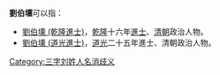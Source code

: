 '''劉伯壎'''可以指：
* [[劉伯壎_(乾隆進士)|劉伯壎 (乾隆進士)]]，[[乾隆|乾隆]]十六年[[進士|進士]]、[[清朝|清朝]]政治人物。
* [[劉伯壎_(道光進士)|劉伯壎 (道光進士)]]，[[道光|道光]]二十五年進士、清朝政治人物。
{{disambig}}

[[Category:三字刘姓人名消歧义|Category:三字刘姓人名消歧义]]